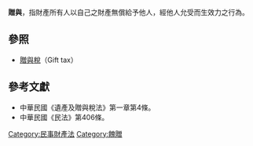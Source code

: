 {{primarysources|time=2013-02-04T00:00:00+00:00}}
'''贈與'''，指財產所有人以自己之財產無償給予他人，經他人允受而生效力之行為。

==參照==
*[[贈與稅|贈與稅]]（Gift tax）

==參考文獻==
*中華民國《遺產及贈與稅法》第一章第4條。
*中華民國《民法》第406條。
{{Authority control}}
[[Category:民事財產法|Category:民事財產法]]
[[Category:餽贈|Category:餽贈]]